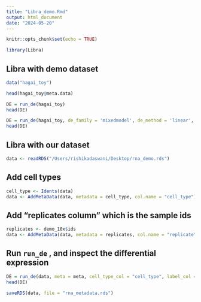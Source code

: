 ```yaml
---
title: "Libra_demo.Rmd"
output: html_document
date: "2024-05-20"
---
```


```r
knitr::opts_chunk$set(echo = TRUE)
```


```r
library(Libra)
```


## Libra with demo dataset 
```r
data("hagai_toy")
```

```r
head(hagai_toy@meta.data)
```


```r
DE = run_de(hagai_toy)
head(DE)

```

```r
DE = run_de(hagai_toy, de_family = 'mixedmodel', de_method = 'linear', de_type = 'LRT')
head(DE)
```

## Libra with our dataset 
```r
data <- readRDS("/Users/rishikadaswani/Desktop/rna_demo.rds")
```

## Add cell types
```r
cell_type <- Idents(data)
data <- AddMetaData(data, metadata = cell_type, col.name = "cell_type")
```

## Add "replicates column" which is the sample ids 
```r
replicates <- demo_10x$ids
data <- AddMetaData(data, metadata = replicates, col.name = "replicate")
```

## Run `run_de` , and inspect the differential expression 
```r
DE = run_de(data, meta = meta, cell_type_col = "cell_type", label_col = "drug", de_family = "mixedmodel", de_method = "linear")
head(DE)
```

```r
saveRDS(data, file = "rna_metadata.rds")
```


